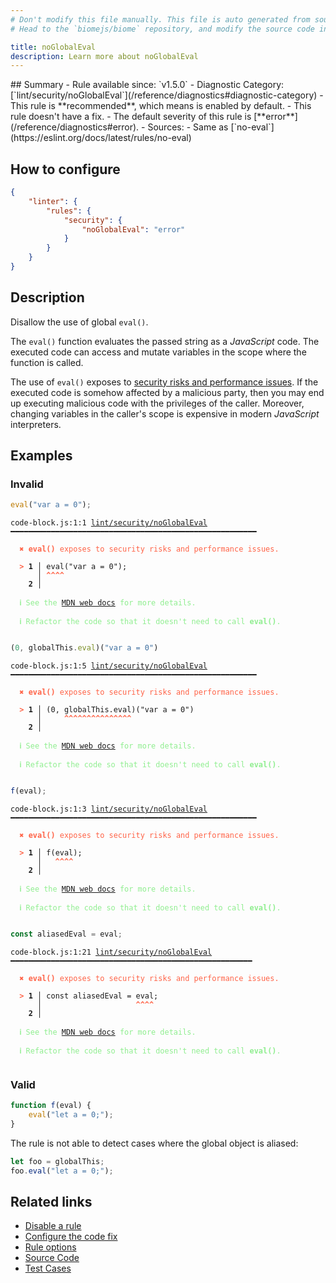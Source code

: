 ```yaml
---
# Don't modify this file manually. This file is auto generated from source, and you will lose your changes next time the website is built.
# Head to the `biomejs/biome` repository, and modify the source code in there.

title: noGlobalEval
description: Learn more about noGlobalEval
---
```


<Tabs>
<TabItem label="JavaScript (and super languages)" icon="seti:javascript">
## Summary
- Rule available since: `v1.5.0`
- Diagnostic Category: [`lint/security/noGlobalEval`](/reference/diagnostics#diagnostic-category)
- This rule is **recommended**, which means is enabled by default.
- This rule doesn't have a fix.
- The default severity of this rule is [**error**](/reference/diagnostics#error).
- Sources: 
  - Same as [`no-eval`](https://eslint.org/docs/latest/rules/no-eval)

## How to configure
```json title="biome.json"
{
	"linter": {
		"rules": {
			"security": {
				"noGlobalEval": "error"
			}
		}
	}
}

```
## Description
Disallow the use of global `eval()`.

The `eval()` function evaluates the passed string as a _JavaScript_ code.
The executed code can access and mutate variables in the scope where the function is called.

The use of `eval()` exposes to [security risks and performance issues](https://developer.mozilla.org/en-US/docs/Web/JavaScript/Reference/Global_Objects/eval#never_use_eval!).
If the executed code is somehow affected by a malicious party,
then you may end up executing malicious code with the privileges of the caller.
Moreover, changing variables in the caller's scope is expensive in modern _JavaScript_ interpreters.

## Examples

### Invalid

```js
eval("var a = 0");
```

<pre class="language-text"><code class="language-text">code-block.js:1:1 <a href="https://biomejs.dev/linter/rules/no-global-eval">lint/security/noGlobalEval</a> ━━━━━━━━━━━━━━━━━━━━━━━━━━━━━━━━━━━━━━━━━━━━━━━━━━━━━━━<br /><br />  <strong><span style="color: Tomato;">✖</span></strong> <span style="color: Tomato;"><strong>eval()</strong></span><span style="color: Tomato;"> exposes to security risks and performance issues.</span><br />  <br />  <strong><span style="color: Tomato;">&gt;</span></strong> <strong>1 │ </strong>eval(&quot;var a = 0&quot;);<br />   <strong>   │ </strong><strong><span style="color: Tomato;">^</span></strong><strong><span style="color: Tomato;">^</span></strong><strong><span style="color: Tomato;">^</span></strong><strong><span style="color: Tomato;">^</span></strong><br />    <strong>2 │ </strong><br />  <br />  <strong><span style="color: lightgreen;">ℹ</span></strong> <span style="color: lightgreen;">See the </span><span style="color: lightgreen;"><a href="https://developer.mozilla.org/en-US/docs/Web/JavaScript/Reference/Global_Objects/eval#never_use_eval!">MDN web docs</a></span><span style="color: lightgreen;"> for more details.</span><br />  <br />  <strong><span style="color: lightgreen;">ℹ</span></strong> <span style="color: lightgreen;">Refactor the code so that it doesn't need to call </span><span style="color: lightgreen;"><strong>eval()</strong></span><span style="color: lightgreen;">.</span><br />  <br /></code></pre>

```js
(0, globalThis.eval)("var a = 0")
```

<pre class="language-text"><code class="language-text">code-block.js:1:5 <a href="https://biomejs.dev/linter/rules/no-global-eval">lint/security/noGlobalEval</a> ━━━━━━━━━━━━━━━━━━━━━━━━━━━━━━━━━━━━━━━━━━━━━━━━━━━━━━━<br /><br />  <strong><span style="color: Tomato;">✖</span></strong> <span style="color: Tomato;"><strong>eval()</strong></span><span style="color: Tomato;"> exposes to security risks and performance issues.</span><br />  <br />  <strong><span style="color: Tomato;">&gt;</span></strong> <strong>1 │ </strong>(0, globalThis.eval)(&quot;var a = 0&quot;)<br />   <strong>   │ </strong>    <strong><span style="color: Tomato;">^</span></strong><strong><span style="color: Tomato;">^</span></strong><strong><span style="color: Tomato;">^</span></strong><strong><span style="color: Tomato;">^</span></strong><strong><span style="color: Tomato;">^</span></strong><strong><span style="color: Tomato;">^</span></strong><strong><span style="color: Tomato;">^</span></strong><strong><span style="color: Tomato;">^</span></strong><strong><span style="color: Tomato;">^</span></strong><strong><span style="color: Tomato;">^</span></strong><strong><span style="color: Tomato;">^</span></strong><strong><span style="color: Tomato;">^</span></strong><strong><span style="color: Tomato;">^</span></strong><strong><span style="color: Tomato;">^</span></strong><strong><span style="color: Tomato;">^</span></strong><br />    <strong>2 │ </strong><br />  <br />  <strong><span style="color: lightgreen;">ℹ</span></strong> <span style="color: lightgreen;">See the </span><span style="color: lightgreen;"><a href="https://developer.mozilla.org/en-US/docs/Web/JavaScript/Reference/Global_Objects/eval#never_use_eval!">MDN web docs</a></span><span style="color: lightgreen;"> for more details.</span><br />  <br />  <strong><span style="color: lightgreen;">ℹ</span></strong> <span style="color: lightgreen;">Refactor the code so that it doesn't need to call </span><span style="color: lightgreen;"><strong>eval()</strong></span><span style="color: lightgreen;">.</span><br />  <br /></code></pre>

```js
f(eval);
```

<pre class="language-text"><code class="language-text">code-block.js:1:3 <a href="https://biomejs.dev/linter/rules/no-global-eval">lint/security/noGlobalEval</a> ━━━━━━━━━━━━━━━━━━━━━━━━━━━━━━━━━━━━━━━━━━━━━━━━━━━━━━━<br /><br />  <strong><span style="color: Tomato;">✖</span></strong> <span style="color: Tomato;"><strong>eval()</strong></span><span style="color: Tomato;"> exposes to security risks and performance issues.</span><br />  <br />  <strong><span style="color: Tomato;">&gt;</span></strong> <strong>1 │ </strong>f(eval);<br />   <strong>   │ </strong>  <strong><span style="color: Tomato;">^</span></strong><strong><span style="color: Tomato;">^</span></strong><strong><span style="color: Tomato;">^</span></strong><strong><span style="color: Tomato;">^</span></strong><br />    <strong>2 │ </strong><br />  <br />  <strong><span style="color: lightgreen;">ℹ</span></strong> <span style="color: lightgreen;">See the </span><span style="color: lightgreen;"><a href="https://developer.mozilla.org/en-US/docs/Web/JavaScript/Reference/Global_Objects/eval#never_use_eval!">MDN web docs</a></span><span style="color: lightgreen;"> for more details.</span><br />  <br />  <strong><span style="color: lightgreen;">ℹ</span></strong> <span style="color: lightgreen;">Refactor the code so that it doesn't need to call </span><span style="color: lightgreen;"><strong>eval()</strong></span><span style="color: lightgreen;">.</span><br />  <br /></code></pre>

```js
const aliasedEval = eval;
```

<pre class="language-text"><code class="language-text">code-block.js:1:21 <a href="https://biomejs.dev/linter/rules/no-global-eval">lint/security/noGlobalEval</a> ━━━━━━━━━━━━━━━━━━━━━━━━━━━━━━━━━━━━━━━━━━━━━━━━━━━━━━<br /><br />  <strong><span style="color: Tomato;">✖</span></strong> <span style="color: Tomato;"><strong>eval()</strong></span><span style="color: Tomato;"> exposes to security risks and performance issues.</span><br />  <br />  <strong><span style="color: Tomato;">&gt;</span></strong> <strong>1 │ </strong>const aliasedEval = eval;<br />   <strong>   │ </strong>                    <strong><span style="color: Tomato;">^</span></strong><strong><span style="color: Tomato;">^</span></strong><strong><span style="color: Tomato;">^</span></strong><strong><span style="color: Tomato;">^</span></strong><br />    <strong>2 │ </strong><br />  <br />  <strong><span style="color: lightgreen;">ℹ</span></strong> <span style="color: lightgreen;">See the </span><span style="color: lightgreen;"><a href="https://developer.mozilla.org/en-US/docs/Web/JavaScript/Reference/Global_Objects/eval#never_use_eval!">MDN web docs</a></span><span style="color: lightgreen;"> for more details.</span><br />  <br />  <strong><span style="color: lightgreen;">ℹ</span></strong> <span style="color: lightgreen;">Refactor the code so that it doesn't need to call </span><span style="color: lightgreen;"><strong>eval()</strong></span><span style="color: lightgreen;">.</span><br />  <br /></code></pre>

### Valid

```cjs
function f(eval) {
    eval("let a = 0;");
}
```

The rule is not able to detect cases where the global object is aliased:

```js
let foo = globalThis;
foo.eval("let a = 0;");
```

## Related links

- [Disable a rule](/linter/#disable-a-rule)
- [Configure the code fix](/linter#configure-the-code-fix)
- [Rule options](/linter/#rule-options)
- [Source Code](https://github.com/biomejs/biome/blob/main/crates/biome_js_analyze/src/lint/security/no_global_eval.rs)
- [Test Cases](https://github.com/biomejs/biome/blob/main/crates/biome_js_analyze/tests/specs/security/noGlobalEval)

</TabItem>
</Tabs>

